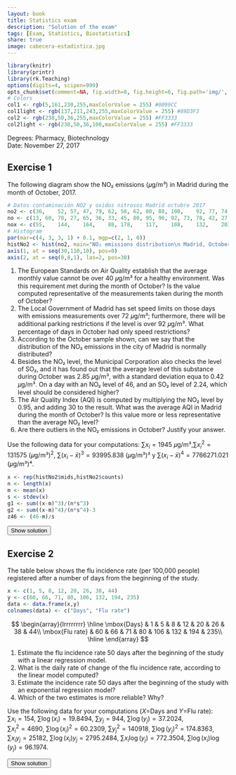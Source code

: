 ```yaml
---
layout: book
title: Statistics exam
description: "Solution of the exam"
tags: [Exam, Statistics, Biostatistics]
share: true
image: cabecera-estadistica.jpg
---
```


```r
library(knitr)
library(printr)
library(rk.Teaching)
options(digits=4, scipen=999)
opts_chunk$set(comment=NA, fig.width=8, fig.height=6, fig.path='img/', fig.align="center", dev="svg", digits=4, echo=FALSE, warning=FALSE, message=FALSE)
# Colors
col1 <- rgb(5,161,230,255,maxColorValue = 255) #0099CC
col1light <- rgb(137,211,243,255,maxColorValue = 255) #89D3F3
col2 <- rgb(238,50,36,255,maxColorValue = 255) #FF3333
col2light <- rgb(238,50,36,100,maxColorValue = 255) #FF3333
```

Degrees: Pharmacy, Biotechnology  
Date: November 27, 2017 

## Exercise 1

The following diagram show the NO₂ emissions (𝜇g/m³) in Madrid during the month of October, 2017.

```r
# Datos contaminación NO2 y oxidos nitrosos Madrid octubre 2017
no2 <- c(36,	52,	57,	47,	79,	62,	58,	62,	80,	88,	100,	92,	77,	74,	63,	53,	51,	40,	47,	49,	42,	44,	68,	77,	90,	102,	68,	58,	56,	46,	56)
no <- c(13,	60,	70,	27,	65,	36,	33,	45,	80,	95,	96,	92,	73,	78,	42,	27,	16,	9,	26,	32,	30,	24,	82,	113,	160,	177,	101,	62,	45,	40,	48)
nox <- c(55,	144,	164,	88,	178,	117,	108,	132,	203,	233,	248,	234,	188,	194,	127,	95,	76,	54,	87,	98,	88,	81,	193,	251,	336,	374,	223,	153,	125,	107,	130)
# Histogram
par(mar=c(4, 3, 3, 1) + 0.1, mgp=c(2, 1, 0))
histNo2 <- hist(no2, main="NO₂ emissions distribution\n Madrid, October 2017", xlab="NO₂ emissions (𝜇g/m³)", ylab="Days", col=col1light, axes=F)
axis(1, at = seq(30,110,10), pos=0)
axis(2, at = seq(0,8,1), las=2, pos=30)
```

1. The European Standards on Air Quality establish that the average monthly value cannot be over 40 𝜇g/m³ for a healthy environment. 
Was this requirement met during the month of October? 
Is the value computed representative of the measurements taken during the month of October?
2. The Local Government of Madrid has set speed limits on those days with emissions measurements over 72 𝜇g/m³; 
furthermore, there will be additional parking restrictions if the level is over 92 𝜇g/m³. 
What percentage of days in October had only speed restrictions?
3. According to the October sample shown, can we say that the distribution of the NO₂ emissions in the city of Madrid is normally distributed?
4. Besides the NO₂ level, the Municipal Corporation also checks the level of SO₂, and it has found out that the average level of this substance during October was 2.85 𝜇g/m³, with a standard deviation equa to 0.42 𝜇g/m³. 
On a day with an NO₂ level of 46, and an SO₂ level of 2.24, which level should be considered higher?
5. The Air Quality Index (AQI) is computed by multiplying the NO₂ level by 0.95, and adding 30 to the result. 
What was the average AQI in Madrid during the month of October? 
Is this value more or less representative than the average NO₂ level?
6. Are there outliers in the NO₂ emissions in October? Justify your answer.

Use the following data for your computations: $\sum x_i=1945$ 𝜇g/m³,$\sum x_i^2=131575$ (𝜇g/m³)$^2$, $\sum (x_i-\bar x)^3=93995.838$ (𝜇g/m³)³ y $\sum (x_i-\bar x)^4=7766271.021$ (𝜇g/m³)⁴.

```r
x <- rep(histNo2$mids,histNo2$counts)
n <- length(x)
m <- mean(x)
s <- stdev(x)
g1 <- sum((x-m)^3)/(n*s^3)
g2 <- sum((x-m)^4)/(n*s^4)-3
z46 <- (46-m)/s
```

<div><button class="solution">Show solution</button></div>
<div id="solution" style="display: none">
1. $\bar x=`r m`$ 𝜇g/m³, so the requirement was not met.<br/>
$s^2=`r variance(x)`$ (𝜇g/m³)², $s=`r s`$ 𝜇g/m³, $cv=`r cv(x)`$. As the coefficient of variation is less than 0.3 there is a low variability and the mean is quite representative.<br/>
2. $F(72)=0.7097$ and $F(92)=0.9161$, so the percentage of days with only speed restrictions is $20.64\%$.<br/>
3. $g_1=`r g1`$ and $g_2=`r g2`$. As both of them are between -2 and 2, we can assume that the emissions are normally distributed.<br/>
4. NO₂: $z(46)=`r z46`$. <br/>
SO₂: $z(2.24)=`r (2.24-2.85)/0.42`$. <br/>
Thus, the NO₂ emission is relatively higher.<br/>
5. Let $y=0.95x+30$ the AQI.<br/>
$\bar y=`r 0.95*m+30`$, $s_y=`r 0.95*s`$, $cv=`r 0.95*s/(0.95*m+30)`$. As the coeffitient of variation is lower, the AQI mean is more representative.<br/>
6. $Q_1=49.5816$ 𝜇g/m³, $Q_3=74.0093$ 𝜇g/m³ and $IQR=24.4277$ 𝜇g/m³.<br/>
Fences: $F_1=12.94$ 𝜇g/m³ and $F_2=110.65$ 𝜇g/m³. Thus, there are outliers. 
</div>

## Exercise 2
The table below shows the flu incidence rate (per 100,000 people) registered after a number of days from the beginning of the study.

```r
x <- c(1, 5, 8, 12, 20, 26, 38, 44)
y <- c(60, 66, 71, 80, 106, 132, 194, 235)
data <- data.frame(x,y)
colnames(data) <- c("Days", "Flu rate")
```
$$
\begin{array}{lrrrrrrrr}
  \hline
  \mbox{Days} & 1 & 5 & 8 & 12 & 20 & 26 & 38 & 44\\
  \mbox{Flu rate} & 60 & 66 & 71 & 80 & 106 & 132 & 194 & 235\\
  \hline
\end{array}
$$

1. Estimate the flu incidence rate 50 days after the beginning of the study with a linear regression model.
2. What is the daily rate of change of the flu incidence rate, according to the linear model computed?
3. Estimate the incidence rate 50 days after the beginning of the study with an exponential regression model?
4. Which of the two estimates is more reliable? Why?

Use the following data for your computations ($X=$Days and $Y=$Flu rate):<br/>
$\sum x_i=154$, $\sum \log(x_i)=19.8494$, $\sum y_j=944$, $\sum \log(y_j)=37.2024$,<br/>
$\sum x_i^2=4690$, $\sum \log(x_i)^2=60.2309$, $\sum y_j^2=140918$, $\sum \log(y_j)^2=174.8363$,<br/>
$\sum x_iy_j=25182$, $\sum \log(x_i)y_j=2795.2484$, $\sum x_i\log(y_j)=772.3504$, $\sum \log(x_i)\log(y_j)=96.1974$.


<div><button class="solution">Show solution</button></div>
<div id="solution" style="display: none">
```r
m <- lm(y~x)
c <- coefficients(m)
```
1. Linear model of flu rate on days: <br/>
$\bar x=`r mean(x)`$ days, $s_x^2=`r variance(x)`$ days² . <br/>
$\bar y=`r mean(y)`$ people, $s_y^2=`r variance(y)`$ people². <br/>
$s_{xy}=`r covariance(x,y)`$ days⋅people. <br/>
Regression line of flu rate on days: $y=`r c[1]` + `r c[2]`x$. <br/>
$y(50) =`r c[1]+c[2]*50`$. <br/>
2. $`r c[2]`$ persons per day. <br/>
```r
z <- log(y)
m2 <- lm(z~x)
c <- coefficients(m2)
```
3. $\overline{\log(y)}=`r mean(z)`$ log(people), $s_{\log(y)}^2=`r variance(z)`$ log(people)². <br/>
$s_{x\log(y)}=`r covariance(x,z)`$ days⋅log(people). <br/>
Exponential model of flu rate on days: $y=e^{`r c[1]` + `r c[2]`x}$. <br/>
$y(50)=`r exp(c[1]+c[2]*50)`$.<br/>
4. Linear coefficient of determination of flu rate on days $r^2=`r summary(m)$r.squared`$. <br/>
Exponential coefficient of determination of flu rate on days $r^2=`r summary(m2)$r.squared`$. <br/>
Thus, the exponential model explains a little bit better the evolution of the the flu rate with respect to the number of days. <br/> 
</div>
